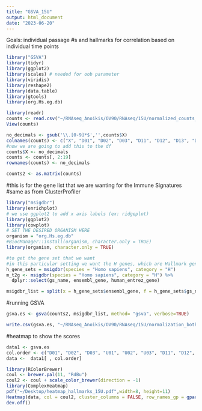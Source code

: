 ```yaml
---
title: "GSVA_15U"
output: html_document
date: "2023-06-20"
---
```


Goals: individual passage #s and hallmarks for correlation based on individual time points 

```r
library("GSVA")
library(tidyr)
library(ggplot2)
library(scales) # needed for oob parameter
library(viridis)
library(reshape2)
library(data.table)
library(gtools)
library(org.Hs.eg.db)
```

```r
library(readr)
counts <- read.csv("~/RNAseq_Anoikis/OV90/RNAseq/15U/normalized_counts_15U.csv")
View(counts)
```

```r
no_decimals <- gsub('\\.[0-9]*$','',counts$X)
colnames(counts) <- c("X", "D01", "D02", "D03", "D11", "D12", "D13", "D111", "D112", "D113", "U01", "U02", "U03", "U11", "U12", "U13", "U111", "U112", "U113")
#now we are going to add this to the df 
counts$X <- no_decimals
counts <- counts[, 2:19]
rownames(counts) <- no_decimals
```

```r
counts2 <- as.matrix(counts)
```


#this is for the gene list that we are wanting for the Immune Signatures 
#same as from ClusterProfiler
```r
library("msigdbr")
library(enrichplot)
# we use ggplot2 to add x axis labels (ex: ridgeplot)
library(ggplot2)
library(cowplot)
# SET THE DESIRED ORGANISM HERE
organism = "org.Hs.eg.db"
#BiocManager::install(organism, character.only = TRUE)
library(organism, character.only = TRUE)
```

```r
#to get the gene set that we want
#in this particular setting we want the H genes, which are Hallmark genes 
h_gene_sets = msigdbr(species = "Homo sapiens", category = "H")
m_t2g <- msigdbr(species = "Homo sapiens", category = "H") %>% 
  dplyr::select(gs_name, ensembl_gene, human_entrez_gene)
```

```r
msigdbr_list = split(x = h_gene_sets$ensembl_gene, f = h_gene_sets$gs_name)
```

#running GSVA
```r
gsva.es <- gsva(counts2, msigdbr_list, method= "gsva", verbose=TRUE)
```

```r
write.csv(gsva.es, "~/RNAseq_Anoikis/OV90/RNAseq/15U/normalization_both_groups/Ov90_15U_Hallmarks_res_gsva.csv")
```

#heatmap to show the scores 
```r
data1 <- gsva.es
col.order <- c("D01", "D02", "D03", "U01", "U02", "U03", "D11", "D12", "D13", "U11", "U12", "U13", "D111", "D112", "D113", "U111", "U112", "U113")
data <-  data1[ , col.order]
```


```r
library(RColorBrewer)
coul <- brewer.pal(11, "RdBu") 
coul2 <- coul + scale_color_brewer(direction = -1)
library(ComplexHeatmap)
pdf("~/Desktop/heatmap_hallmarks_15U.pdf",width=8, height=11)
Heatmap(data, col = coul2, cluster_columns = FALSE, row_names_gp = gpar(fontsize = 4), )
dev.off()
```
